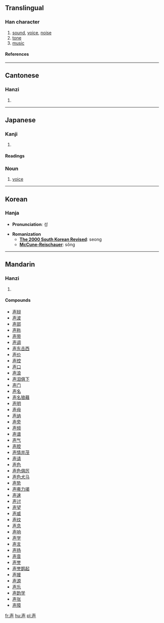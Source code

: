 {{see|聲}}

==Translingual==
===Han character===
{{Han char|rn=33|rad=士|as=04|sn=7|four=|canj=土日竹 (GAH)}}
# [[sound]], [[voice]], [[noise]]
# [[tone]]
# [[music]]
====References====
{{Han ref|kx=0243.040|dkj=05645|dj=0483.060|hdz=10429.010|uh=58F0|ud=22768}}
----
==Cantonese==
===Hanzi===
{{yue-hanzi|jyut=|y=seng1, sing1}}
# {{defn|Cantonese}}
----
== Japanese ==
=== Kanji ===
{{ja-kanji|grade=|rs=士04}}
# {{defn|Japanese}} 
====Readings====
{{ja-readings|on=[[せい]] ([[sei]]), [[しょう]] ([[shō]])|kun=[[こえ]] ([[koe]])}}
===Noun===
{{janoun|こえ|koe}}
# [[voice]]
----
==Korean==
=== Hanja ===

* '''Pronunciation''': 성

* '''Romanization'''
** '''[[The 2000 South Korean Revised Romanization|The 2000 South Korean Revised]]''': seong
** '''[[McCune-Reischauer]]''': sŏng
----
==Mandarin==
===Hanzi===
{{cmn-hanzi|tra=聲|pin=[[shēng]] (sheng1)|wg=sheng<sup>1</sup>}}
# {{defn|Mandarin}}

====Compounds====
*[[声辩]]
*[[声波]]
*[[声部]]
*[[声称]]
*[[声带]]
*[[声调]]
*[[声东击西]]
*[[声价]]
*[[声控]]
*[[声口]]
*[[声浪]]
*[[声泪俱下]]
*[[声门]]
*[[声名]]
*[[声名狼藉]]
*[[声明]]
*[[声母]]
*[[声纳]]
*[[声旁]]
*[[声频]]
*[[声谱]]
*[[声气]]
*[[声腔]]
*[[声情并茂]]
*[[声请]]
*[[声色]]
*[[声色俱厉]]
*[[声色犬马]]
*[[声势]]
*[[声嘶力竭]]
*[[声速]]
*[[声讨]]
*[[声望]]
*[[声威]]
*[[声纹]]
*[[声息]]
*[[声响]]
*[[声学]]
*[[声言]]
*[[声扬]]
*[[声音]]
*[[声誉]]
*[[声誉鹊起]]
*[[声援]]
*[[声源]]
*[[声乐]]
*[[声韵学]]
*[[声张]]
*[[声障]]

[[fr:声]]
[[hu:声]]
[[pl:声]]